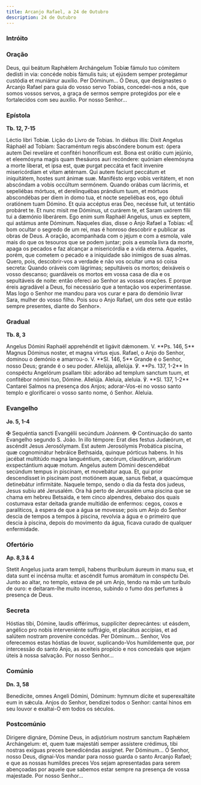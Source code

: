 ```yaml
---
title: Arcanjo Rafael, a 24 de Outubro
description: 24 de Outubro
---
```


### Intróito


<LinkCard href="/missal/santos/05-08#intróito" title="Aparição de Arcanjo S. Miguel" />

### Oração

<div class="side-by-side not-content">
  <span>
    Deus, qui beátum Raphǽlem Archángelum Tobíæ fámulo tuo cómitem dedísti in via: concéde nobis
    fámulis tuis; ut ejúsdem semper protegámur custódia et muniámur auxílio. Per Dóminum...
  </span>
  <span>
    Ó Deus, que designastes o Arcanjo Rafael para guia do vosso servo Tobias, concedei-nos a nós,
    que somos vossos servos, a graça de sermos sempre protegidos por ele e fortalecidos com seu
    auxílio. Por nosso Senhor...
  </span>
</div>

### Epístola

**Tb. 12, 7-15**

<div class="side-by-side not-content">
  <span>Léctio libri Tobíæ.</span>
  <span>Lição do Livro de Tobias.</span>
  <span>
    In diébus illis: Dixit Angelus Ráphaël ad Tobíam: Sacraméntum regis abscóndere bonum est: ópera
    autem Dei reveláre et confitéri honoríficum est. Bona est orátio cum jejúnio, et eleemósyna
    magis quam thesáuros auri recóndere: quóniam eleemósyna a morte liberat, et ipsa est, quæ purgat
    peccáta et facit invenire misericórdiam et vitam ætérnam. Qui autem faciunt peccátum et
    iniquitátem, hostes sunt ánimæ suæ. Manifésto ergo vobis veritátem, et non abscóndam a vobis
    occúltum sermónem. Quando orábas cum lácrimis, et sepeliébas mórtuos, et derelinquébas prándium
    tuum, et mórtuos abscondébas per diem in domo tua, et nocte sepeliébas eos, ego óbtuli oratiónem
    tuam Dómino. Et quia accéptus eras Deo, necésse fuit, ut tentátio probáret te. Et nunc misit me
    Dóminus, ut curárem te, et Saram uxórem fílii tui a dæmónio liberárem. Ego enim sum Raphaël
    Angelus, unus ex septem, qui astámus ante Dóminum.
  </span>
  <span>
    Naqueles dias, disse o Anjo Rafael a Tobias: «É bom ocultar o segredo de um rei, mas é honroso
    descobrir e publicar as obras de Deus. A oração, acompanhada com o jejum e com a esmola, vale
    mais do que os tesouros que se podem juntar; pois a esmola livra da morte, apaga os pecados e
    faz alcançar a misericórdia e a vida eterna. Aqueles, porém, que cometem o pecado e a iniquidade
    são inimigos de suas almas. Quero, pois, descobrir-vos a verdade e não vos ocultar uma só coisa
    secreta: Quando oráveis com lágrimas; sepultáveis os mortos; deixáveis o vosso descanso;
    guardáveis os mortos em vossa casa de dia e os sepultáveis de noite: então ofereci ao Senhor as
    vossas orações. E porque éreis agradável a Deus, foi necessário que a tentação vos
    experimentasse. Mas logo o Senhor me mandou para vos curar e para do demónio livrar Sara, mulher
    do vosso filho. Pois sou o Anjo Rafael, um dos sete que estão sempre presentes, diante do
    Senhor».
  </span>
</div>

### Gradual

**Tb. 8, 3**

<div class="side-by-side not-content">
  <span>
    Angelus Dómini Raphaël apprehéndit et ligávit dǽmonem. V. **Ps. 146, 5** Magnus Dóminus noster,
    et magna virtus ejus.
  </span>
  <span>
    Rafael, o Anjo do Senhor, dominou o demónio e amarrou-o. V. **Sl. 146, 5** Grande é o Senhor,
    nosso Deus; grande é o seu poder.
  </span>
  <span>
    Allelúja, allelúja. ℣. **Ps. 137, 1-2** In conspéctu Angelórum psallam tibi: adorábo ad templum
    sanctum tuum, et confitébor nómini tuo, Dómine. Allelúja.
  </span>
  <span>
    Aleluia, aleluia. ℣. **Sl. 137, 1-2** Cantarei Salmos na presença dos Anjos; adorar-Vos-ei no
    vosso santo templo e glorificarei o vosso santo nome, ó Senhor. Aleluia.
  </span>
</div>

### Evangelho

**Jo. 5, 1-4**

<div class="side-by-side not-content">
  <span>
    <span class="text-red-500">✠</span> Sequéntia sancti Evangélii secúndum Joánnem.
  </span>
  <span>
    <span class="text-red-500">✠</span> Continuação do santo Evangelho segundo S. João.
  </span>
  <span>
    In illo témpore: Erat dies festus Judæórum, et ascéndit Jesus Jerosólymam. Est autem Jerosólymis
    Probática piscína, quæ cognominátur hebráice Bethsaida, quinque pórticus habens. In his jacébat
    multitúdo magna languéntium, cæcórum, claudórum, aridórum exspectántium aquæ motum. Angelus
    autem Dómini descendébat secúndum tempus in piscínam, et movebátur aqua. Et, qui prior
    descendísset in piscínam post motiónem aquæ, sanus fiebat, a quacúmque detinebátur infirmitáte.
  </span>
  <span>
    Naquele tempo, sendo o dia da festa dos judeus, Jesus subiu até Jerusalém. Ora há perto de
    Jerusalém uma piscina que se chama em hebreu Betsaida, e tem cinco alpendres, debaixo dos quais
    costumava estar deitada grande multidão de enfermos: cegos, coxos e paralíticos, à espera de que
    a água se movesse; pois um Anjo do Senhor descia de tempos a tempos à piscina, revolvia a água e
    o primeiro que descia à piscina, depois do movimento da água, ficava curado de qualquer
    enfermidade.
  </span>
</div>

### Ofertório

**Ap. 8,3 & 4**

<div class="side-by-side not-content">
  <span>
    Stetit Angelus juxta aram templi, habens thuríbulum áureum in manu sua, et data sunt ei incénsa
    multa: et ascéndit fumus aromátum in conspéctu Dei.
  </span>
  <span>
    Junto ao altar, no templo, estava de pé um Anjo, tendo na mão um turíbulo de ouro: e
    deitaram-lhe muito incenso, subindo o fumo dos perfumes à presença de Deus.
  </span>
</div>

### Secreta

<div class="side-by-side not-content">
  <span>
    Hóstias tibi, Dómine, laudis offérimus, supplíciter deprecántes: ut eásdem, angélico pro nobis
    interveniénte suffrágio, et placátus accípias, et ad salútem nostram proveníre concédas. Per
    Dóminum...
  </span>
  <span>
    Senhor, Vos oferecemos estas hóstias de louvor, suplicando-Vos humildemente que, por intercessão
    do santo Anjo, as aceiteis propício e nos concedais que sejam úteis à nossa salvação. Por nosso
    Senhor...
  </span>
</div>

### Comúnio

**Dn. 3, 58**

<div class="side-by-side not-content">
  <span>
    Benedícite, omnes Angeli Dómini, Dóminum: hymnum dícite et superexaltáte eum in sǽcula.
  </span>
  <span>
    Anjos do Senhor, bendizei todos o Senhor: cantai hinos em seu louvor e exaltai-O em todos os
    séculos.
  </span>
</div>

### Postcomúnio

<div class="side-by-side not-content">
  <span>
    Dirigere dignáre, Dómine Deus, in adjutórium nostrum sanctum Raphǽlem Archángelum: et, quem tuæ
    majestáti semper assístere crédimus, tibi nostras exíguas preces benedicéndas assígnet. Per
    Dóminum...
  </span>
  <span>
    Ó Senhor, nosso Deus, dignai-Vos mandar para nosso guarda o santo Arcanjo Rafael; e que as
    nossas humildes preces Vos sejam apresentadas para serem abençoadas por aquele que sabemos estar
    sempre na presença de vossa majestade. Por nosso Senhor...
  </span>
</div>
